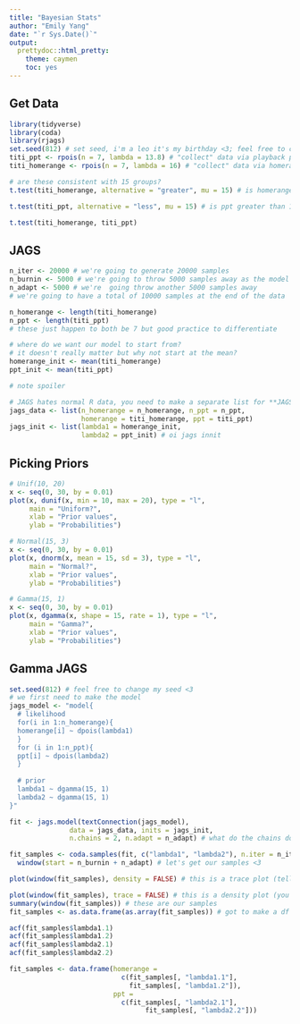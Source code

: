 ```yaml
---
title: "Bayesian Stats"
author: "Emily Yang"
date: "`r Sys.Date()`"
output: 
  prettydoc::html_pretty:
    theme: caymen
    toc: yes
---
```


## Get Data
```r
library(tidyverse)
library(coda)
library(rjags) 
set.seed(812) # set seed, i'm a leo it's my birthday <3; feel free to change it up <3
titi_ppt <- rpois(n = 7, lambda = 13.8) # "collect" data via playback point transect
titi_homerange <- rpois(n = 7, lambda = 16) # "collect" data via homerange

# are these consistent with 15 groups?
t.test(titi_homerange, alternative = "greater", mu = 15) # is homerange more than 15

t.test(titi_ppt, alternative = "less", mu = 15) # is ppt greater than 15

t.test(titi_homerange, titi_ppt)
```

## JAGS 

```r
n_iter <- 20000 # we're going to generate 20000 samples
n_burnin <- 5000 # we're going to throw 5000 samples away as the model gets comfy
n_adapt <- 5000 # we're  going throw another 5000 samples away 
# we're going to have a total of 10000 samples at the end of the data

n_homerange <- length(titi_homerange) 
n_ppt <- length(titi_ppt)
# these just happen to both be 7 but good practice to differentiate

# where do we want our model to start from?
# it doesn't really matter but why not start at the mean?
homerange_init <- mean(titi_homerange)
ppt_init <- mean(titi_ppt)

# note spoiler

# JAGS hates normal R data, you need to make a separate list for **JAGS**  <3
jags_data <- list(n_homerange = n_homerange, n_ppt = n_ppt, 
                  homerange = titi_homerange, ppt = titi_ppt)
jags_init <- list(lambda1 = homerange_init, 
                  lambda2 = ppt_init) # oi jags innit
```

## Picking Priors

```r
# Unif(10, 20)
x <- seq(0, 30, by = 0.01)
plot(x, dunif(x, min = 10, max = 20), type = "l", 
     main = "Uniform?",
     xlab = "Prior values",
     ylab = "Probabilities")

# Normal(15, 3)
x <- seq(0, 30, by = 0.01)
plot(x, dnorm(x, mean = 15, sd = 3), type = "l", 
     main = "Normal?",
     xlab = "Prior values",
     ylab = "Probabilities")

# Gamma(15, 1)
x <- seq(0, 30, by = 0.01)
plot(x, dgamma(x, shape = 15, rate = 1), type = "l", 
     main = "Gamma?",
     xlab = "Prior values",
     ylab = "Probabilities")
```

## Gamma JAGS

```r

set.seed(812) # feel free to change my seed <3
# we first need to make the model
jags_model <- "model{
  # likelihood
  for(i in 1:n_homerange){
  homerange[i] ~ dpois(lambda1)
  }
  for (i in 1:n_ppt){
  ppt[i] ~ dpois(lambda2)
  }
  
  # prior
  lambda1 ~ dgamma(15, 1)
  lambda2 ~ dgamma(15, 1)
}"

fit <- jags.model(textConnection(jags_model),
               data = jags_data, inits = jags_init, 
               n.chains = 2, n.adapt = n_adapt) # what do the chains do?

fit_samples <- coda.samples(fit, c("lambda1", "lambda2"), n.iter = n_iter) %>% 
  window(start = n_burnin + n_adapt) # let's get our samples <3

plot(window(fit_samples), density = FALSE) # this is a trace plot (tells us where we're randomly walking)

plot(window(fit_samples), trace = FALSE) # this is a density plot (you know what this is!)
summary(window(fit_samples)) # these are our samples
fit_samples <- as.data.frame(as.array(fit_samples)) # got to make a df

acf(fit_samples$lambda1.1)
acf(fit_samples$lambda1.2)
acf(fit_samples$lambda2.1)
acf(fit_samples$lambda2.2)

fit_samples <- data.frame(homerange = 
                            c(fit_samples[, "lambda1.1"], 
                              fit_samples[, "lambda1.2"]),
                          ppt = 
                            c(fit_samples[, "lambda2.1"],
                                  fit_samples[, "lambda2.2"]))
```

